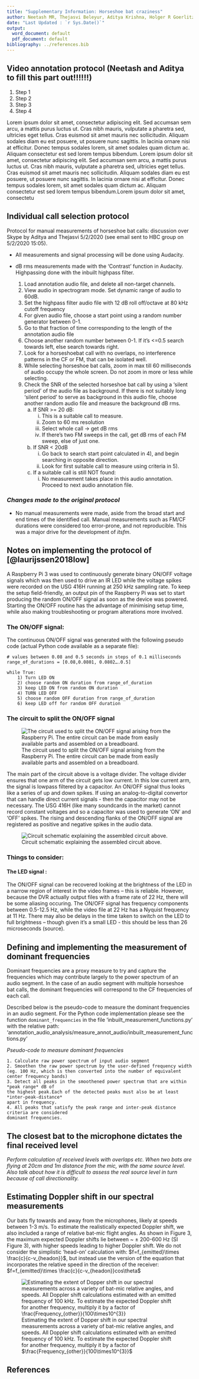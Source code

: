 ```yaml
---
title: "Supplementary Information: Horseshoe bat craziness"
author: Neetash MR, Thejasvi Beleyur, Aditya Krishna, Holger R Goerlitz 
date: "Last Updated : `r Sys.Date()`"
output: 
  word_document: default
  pdf_document: default
bibliography: ../references.bib
---
```


## Video annotation protocol (**Neetash and Aditya to fill this part out!!!!!!**)

1. Step 1
1. Step 2
1. Step 3
1. Step 4

Lorem ipsum dolor sit amet, consectetur adipiscing elit. Sed accumsan sem
arcu, a mattis purus luctus ut. Cras nibh mauris, vulputate a pharetra sed, ultricies
eget tellus. Cras euismod sit amet mauris nec sollicitudin. Aliquam sodales diam
eu est posuere, ut posuere nunc sagittis. In lacinia ornare nisi at efficitur. Donec
tempus sodales lorem, sit amet sodales quam dictum ac. Aliquam consectetur est sed
lorem tempus bibendum. Lorem ipsum dolor sit amet, consectetur adipiscing elit.
Sed accumsan sem arcu, a mattis purus luctus ut. Cras nibh mauris, vulputate a pharetra
sed, ultricies eget tellus. Cras euismod sit amet mauris nec sollicitudin. Aliquam
sodales diam eu est posuere, ut posuere nunc sagittis. In lacinia ornare nisi at
efficitur. Donec tempus sodales lorem, sit amet sodales quam dictum ac. Aliquam
consectetur est sed lorem tempus bibendum.Lorem ipsum dolor sit amet, consectetu

## Individual call selection protocol 

Protocol for manual measurements of horseshoe bat calls:  discussion over Skype by Aditya and Thejasvi 5/2/2020 (see email sent to HBC group on 5/2/2020 15:05).

* All measurements and signal processing will be done using Audacity. 
* dB rms measurements made with the 'Contrast' function in Audacity. Highpassing done with the inbuilt highpass filter. 

    1. Load annotation audio file, and delete all non-target channels. 
    2. View audio in spectrogram mode. Set dynamic range of audio to 60dB. 
    3. Set the highpass filter audio file with 12 dB roll off/octave at 80 kHz cutoff frequency
    4. For given audio file, choose  a start point using a random number generator between 0-1. 
    5. Go to that fraction of time corresponding to the length of the annotation audio file 
    6. Choose another random number between 0-1. If it's <=0.5 search towards left, else search towards right. 
    7. Look for a horseshoebat call with no overlaps, no interference patterns in the CF or FM, that can be isolated well. 
    8. While selecting horseshoe bat calls, zoom in max till 60 milliseconds of audio occupy the whole screen. Do not zoom in more or less while selecting. 
    9. Check the SNR of the selected horseshoe bat call by using a 'silent period' of the audio file as background.  If there is not suitably long 'silent period' to serve as background in this audio file, choose another random audio file and measure the background dB rms. 
        a. If SNR >= 20 dB:
            i. This is a suitable call to measure. 
            ii. Zoom to 60 ms resolution
            iii. Select whole call -> get dB rms
            iv. If there's two FM sweeps in the call, get dB rms of each FM sweep, else of just one. 
        b. If SNR < 20dB
            i. Go back to search start point calculated in 4), and begin searching in opposite direction. 
            ii. Look for first suitable call to measure using criteria in 5).
        c. If a suitable call is still NOT found:
            i. No measurement takes place in this audio annotation. Proceed to next audio annotation file.


### *Changes made to the original protocol*

* No manual measurements were made, aside from the broad start and end times of the identified call. Manual measurements such as FM/CF durations were considered too error-prone, and not reproducible. This was a major drive for the development of *itsfm*. 

## Notes on implementing the protocol of [@laurijssen2018low] 

A Raspberry Pi 3 was used to continuously generate binary ON/OFF voltage signals which was then used to drive an IR LED while the voltage spikes were recorded on the USG 416H running at 250 kHz sampling rate. 
To keep the setup field-friendly, an output pin of the Raspberry Pi was set to start producing the random ON/OFF signal as soon as the device was powered. Starting the ON/OFF routine has the advantage of minimising setup time, while also making troubleshooting or program alterations more involved. 

### The ON/OFF signal:

The continuous ON/OFF signal was generated with the following pseudo code (actual Python code available as a separate file):

```
# values between 0.08 and 0.5 seconds in steps of 0.1 milliseconds
range_of_durations = [0.08,0.0801, 0.0802….0.5] 

while True:
    1) Turn LED ON
    2) choose random ON duration from range_of_duration
    3) keep LED ON from random ON duration
    4) TURN LED OFF 
    5) choose random OFF duration from range_of_duration
    6) keep LED off for random OFF duration 
```

### The circuit to split the ON/OFF signal 

![The circuit used to split the ON/OFF signal arising from the Raspberry Pi. The entire circuit can be made from easily available parts and assembled on a breadboard.](breadboard_circuit_trimmed.png)

The main part of the circuit above is a voltage divider. The voltage divider ensures that one arm of the circuit gets low current. In this low current arm, the signal is lowpass filtered by a capacitor. An ON/OFF signal thus looks like a series of up and down spikes. If using an analog-to-digital convertor that can handle direct current signals - then the capacitor may not be necessary. The USG 416H (like many soundcards in the market) cannot record constant voltages and so a capacitor was used to generate 'ON' and 'OFF' spikes. The rising and descending flanks of the ON/OFF signal are registered as positive and negative spikes in the audio data.

![Circuit schematic explaining the assembled circuit above.](rpi_circuit.png)

### Things to consider:

#### The LED signal : 
The ON/OFF signal can be recovered looking at the brightness of the LED in a narrow region of interest in the video frames – this is reliable. However, because the DVR actually output files with a frame rate of 22 Hz, there will be some aliasing occuring. The ON/OFF signal has frequency components between 0.5-12.5 Hz, while the video file at 22 Hz has a Nyquist frequency at 11 Hz.
There may also be delays in the time taken to switch on the LED to full brightness – though given it's a small LED  - this should be less than 26 microseconds (source).

## Defining and implementing the measurement of dominant frequencies
Dominant frequencies are a proxy measure to try and capture the frequencies which may contribute largely to the power spectrum of an audio segment. In the case of an audio segment with multiple horseshoe bat calls, the dominant frequencies will correspond to the CF frequencies of each call.

Described below is the pseudo-code to measure the dominant frequencies in an audio segment. For the Python code implementation please see the function ```dominant_frequencies``` in the file 'inbuilt_measurement_functions.py' with the relative path: 'annotation_audio_analysis/measure_annot_audio/inbuilt_measurement_functions.py' 

*Pseudo-code to measure dominant frequencies*

```
1. Calculate raw power spectrum of input audio segment
2. Smoothen the raw power spectrum by the user-defined frequency width 
(eg. 100 Hz, which is then converted into the number of equivalent center frequency bands)
3. Detect all peaks in the smoothened power spectrum that are within *peak range* dB of
the highest peak.Each of the detected peaks must also be at least *inter-peak-distance*
apart in frequency.
4. All peaks that satisfy the peak range and inter-peak distance criteria are considered
dominant frequencies.
```

## The closest bat to the microphone dictates the final received level 
*Perform calculation of received levels with overlaps etc. When two bats are flying at 20cm and 1m distance from the mic, with the same source level. Also talk about how it is difficult to assess the real source level in turn because of call directionality.*


## Estimating Doppler shift in our spectral measurements 
Our bats fly towards and away from the microphones, likely at speeds between 1-3 m/s. To estimate the realistically expected Doppler shift, we also included a range of relative bat-mic flight angles. As shown in Figure 3, the maximum expected Doppler shifts lie between ~ $\pm$ 200-600 Hz (SI Figure 3), with higher speeds leading to higher Doppler shift. We do not consider the simplistic 'head-on' calculation with: $f=f_{emitted}\times \frac{c}{c-v_{headon}}$, but instead use the version of the equation that incorporates the relative speed in the direction of the receiver: $f=f_{emitted}\times \frac{c}{c-v_{headon}}cos\theta$

![Estimating the extent of Dopper shift in our spectral measurements across a variety of bat-mic relative angles, and speeds. All Doppler shift calculations estimated with an emitted frequency of 100 kHz. To estimate the expected Doppler shift for another frequency, multiply it by a factor of $\frac{Frequency_{other}}{100\times10^{3}}$](SI_dopplershift.png)

## References
